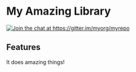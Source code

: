 = My Amazing Library =

<a href="https://gitter.im/myorg/myrepo?utm_source=badge&utm_medium=badge&utm_campaign=pr-badge&utm_content=badge"><img src="https://badges.gitter.im/Join%20Chat.svg" alt="Join the chat at https://gitter.im/myorg/myrepo"/></a>

== Features ==

It does amazing things!
